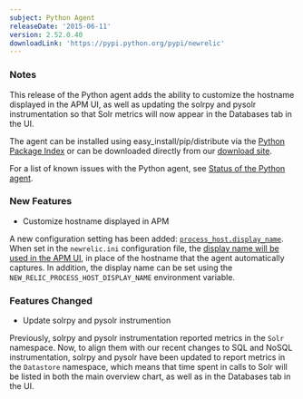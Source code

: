 ```yaml
---
subject: Python Agent
releaseDate: '2015-06-11'
version: 2.52.0.40
downloadLink: 'https://pypi.python.org/pypi/newrelic'
---
```


### Notes

This release of the Python agent adds the ability to customize the hostname displayed in the APM UI, as well as updating the solrpy and pysolr instrumentation so that Solr metrics will now appear in the Databases tab in the UI.

The agent can be installed using easy_install/pip/distribute via the [Python Package Index](https://pypi.python.org/pypi/newrelic) or can be downloaded directly from our [download site](http://download.newrelic.com/python_agent/release/).

For a list of known issues with the Python agent, see [Status of the Python agent](https://docs.newrelic.com/docs/python/status-of-python-agent).

### New Features

* Customize hostname displayed in APM

A new configuration setting has been added: [`process_host.display_name`](/docs/agents/python-agent/installation-configuration/python-agent-configuration#process_host-display_name). When set in the `newrelic.ini` configuration file, the [display name will be used in the APM UI](/docs/apm/new-relic-apm/maintenance/add-rename-remove-hosts#display_name), in place of the hostname that the agent automatically captures. In addition, the display name can be set using the `NEW_RELIC_PROCESS_HOST_DISPLAY_NAME` environment variable.

### Features Changed

* Update solrpy and pysolr instrumention

Previously, solrpy and pysolr instrumentation reported metrics in the `Solr` namespace. Now, to align them with our recent changes to SQL and NoSQL instrumentation, solrpy and pysolr have been updated to report metrics in the `Datastore` namespace, which means that time spent in calls to Solr will be listed in both the main overview chart, as well as in the Databases tab in the UI.

